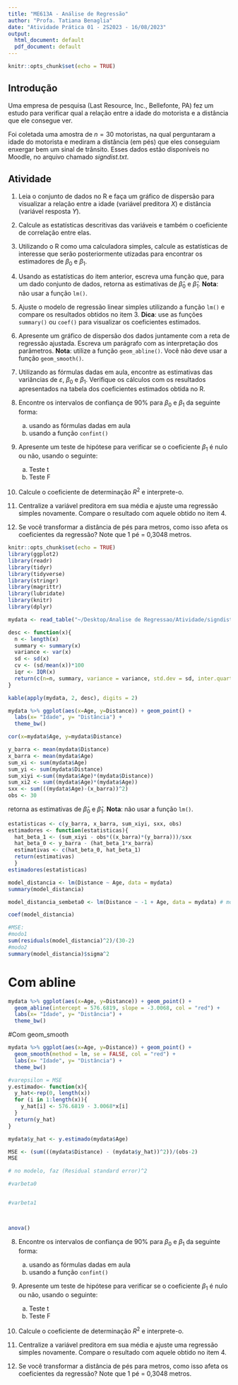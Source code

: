 ```yaml
---
title: "ME613A - Análise de Regressão"
author: "Profa. Tatiana Benaglia"
date: "Atividade Prática 01 - 2S2023 - 16/08/2023"
output:
  html_document: default
  pdf_document: default
---
```



```r
knitr::opts_chunk$set(echo = TRUE)
```

## Introdução 

Uma empresa de pesquisa (Last Resource, Inc., Bellefonte, PA) fez um estudo para verificar qual a relação entre a idade do motorista e a distância que ele consegue ver. 

Foi coletada uma amostra de $n = 30$ motoristas, na qual perguntaram a idade do motorista e mediram a distância (em pés) que eles conseguiam enxergar bem um sinal de trânsito. Esses dados estão disponíveis no Moodle, no arquivo chamado *signdist.txt*.


## Atividade

1. Leia o conjunto de dados no R e faça um gráfico de dispersão para visualizar a relação entre a idade (variável preditora $X$) e distância (variável resposta $Y$).

2. Calcule as estatísticas descritivas das variáveis e também o coeficiente de correlação entre elas.

3. Utilizando o R como uma calculadora simples, calcule as estatísticas de interesse que serão posteriormente utizadas para encontrar os estimadores de $\beta_0$ e $\beta_1$. 

4. Usando as estatísticas do item anterior, escreva uma função que, para um dado conjunto de dados, retorna as estimativas de $\hat \beta_0$ e $\hat \beta_1$. **Nota**: não usar a função `lm()`.

5. Ajuste o modelo de regressão linear simples utilizando a função `lm()` e compare os resultados obtidos no item 3. **Dica**: use as funções `summary()` ou `coef()` para visualizar os coeficientes estimados.

6. Apresente um gráfico de dispersão dos dados juntamente com a reta de regressão ajustada. Escreva um parágrafo com as interpretação dos parâmetros. **Nota**: utilize a função `geom_abline()`. Você não deve usar a função `geom_smooth()`.

7. Utilizando as fórmulas dadas em aula, encontre as estimativas das variâncias de $\varepsilon$, $\beta_0$ e $\beta_1$. Verifique os cálculos com os resultados apresentados na tabela dos coeficientes estimados obtida no R.

8. Encontre os intervalos de confiança de 90% para $\beta_0$ e $\beta_1$ da seguinte forma:
    (a) usando as fórmulas dadas em aula
    (b) usando a função `confint()`
    
9. Apresente um teste de hipótese para verificar se o coeficiente $\beta_1$ é nulo ou não, usando o seguinte:
    (a) Teste t
    (b) Teste F

10. Calcule o coeficiente de determinação $R^2$ e interprete-o.

11. Centralize a variável preditora em sua média e ajuste uma regressão simples novamente. Compare o resultado com aquele obtido no item 4.

12. Se você transformar a distância de pés para metros, como isso afeta os coeficientes da regressão? Note que 1 pé = 0,3048 metros.

```r
knitr::opts_chunk$set(echo = TRUE)
library(ggplot2)
library(readr)
library(tidyr)
library(tidyverse)
library(stringr)
library(magrittr)
library(lubridate)
library(knitr)
library(dplyr)
```

```r
mydata <- read_table("~/Desktop/Analise de Regressao/Atividade/signdist.txt")
```

```r
desc <- function(x){
  n <- length(x)
  summary <- summary(x)
  variance <- var(x)
  sd <- sd(x)
  cv <- (sd/mean(x))*100
  iqr <- IQR(x)
  return(c(n=n, summary, variance = variance, std.dev = sd, inter.quart.range = iqr, var.coef = cv))
}

kable(apply(mydata, 2, desc), digits = 2)
```

```r
mydata %>% ggplot(aes(x=Age, y=Distance)) + geom_point() +
  labs(x= "Idade", y= "Distância") +
  theme_bw()
```

```r
cor(x=mydata$Age, y=mydata$Distance)
```

```r
y_barra <- mean(mydata$Distance)
x_barra <- mean(mydata$Age)
sum_xi <- sum(mydata$Age)
sum_yi <- sum(mydata$Distance)
sum_xiyi <-sum((mydata$Age)*(mydata$Distance))
sum_xi2 <- sum((mydata$Age)*(mydata$Age))
sxx <- sum(((mydata$Age)-(x_barra))^2)
obs <- 30
```
 retorna as estimativas de $\hat \beta_0$ e $\hat \beta_1$. **Nota**: não usar a função `lm()`.

```r
estatisticas <- c(y_barra, x_barra, sum_xiyi, sxx, obs)
estimadores <- function(estatisticas){
  hat_beta_1 <- (sum_xiyi - obs*((x_barra)*(y_barra)))/sxx
  hat_beta_0 <- y_barra - (hat_beta_1*x_barra)
  estimativas <- c(hat_beta_0, hat_beta_1)
  return(estimativas)
  }
estimadores(estatisticas)
```

```r
model_distancia <- lm(Distance ~ Age, data = mydata)
summary(model_distancia)

model_distancia_sembeta0 <- lm(Distance ~ -1 + Age, data = mydata) # modelo sem intercepto
```
```r
coef(model_distancia)
```

```r
#MSE:
#modo1
sum(residuals(model_distancia)^2)/(30-2)
#modo2
summary(model_distancia)$sigma^2
```
# Com abline
```r
mydata %>% ggplot(aes(x=Age, y=Distance)) + geom_point() +
  geom_abline(intercept = 576.6819, slope = -3.0068, col = "red") +
  labs(x= "Idade", y= "Distância") +
  theme_bw()
```
#Com geom_smooth
```r
mydata %>% ggplot(aes(x=Age, y=Distance)) + geom_point() +
  geom_smooth(method = lm, se = FALSE, col = "red") +
  labs(x= "Idade", y= "Distância") +
  theme_bw()
```

```r
#varepsilon = MSE
y.estimado<- function(x){
  y_hat<-rep(0, length(x))
  for (i in 1:length(x)){
    y_hat[i] <- 576.6819 - 3.0068*x[i]
  }
  return(y_hat)
}

mydata$y_hat <- y.estimado(mydata$Age)

MSE <- (sum(((mydata$Distance) - (mydata$y_hat))^2))/(obs-2)
MSE

# no modelo, faz (Residual standard error)^2

```


```r
#varbeta0


#varbeta1

```

```r

```

```r

```

```r
anova()
```
8. Encontre os intervalos de confiança de 90% para $\beta_0$ e $\beta_1$ da seguinte forma:
    (a) usando as fórmulas dadas em aula
    (b) usando a função `confint()`
    
9. Apresente um teste de hipótese para verificar se o coeficiente $\beta_1$ é nulo ou não, usando o seguinte:
    (a) Teste t
    (b) Teste F

10. Calcule o coeficiente de determinação $R^2$ e interprete-o.

11. Centralize a variável preditora em sua média e ajuste uma regressão simples novamente. Compare o resultado com aquele obtido no item 4.

12. Se você transformar a distância de pés para metros, como isso afeta os coeficientes da regressão? Note que 1 pé = 0,3048 metros.
```r

```

```r

```

